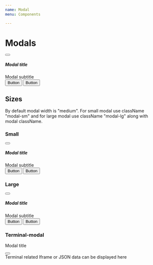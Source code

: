 ```yaml
---
name: Modal
menu: Components

---
```


# Modals

<Playground>
<div className="modal" tabIndex="-1" role="dialog">
  <div className="modal-dialog" role="document">
    <div className="modal-content">
      <div className="modal-header">
        <button type="button" className="btn btn-icon" data-dismiss="modal" aria-label="Close">
          <i className="dci dci-x"></i>
        </button>
        <h5 className="modal-title">Modal title</h5>
      </div>
      <div className="modal-body">
      <div className="col-12 modal-sub-title">
        Modal subtitle
      </div>
      </div>
      <div className="modal-footer">
        <button type="button" className="btn btn-primary">Button</button>
        <button type="submit" className="btn btn-link">Button</button>
      </div>
    </div>
  </div>
</div>

</Playground>

## Sizes

By default modal width is "medium". For small modal use className "modal-sm" and 
for large modal use className "modal-lg" along with modal className.

### Small

<Playground>
<div className="modal modal-sm" tabIndex="-1" role="dialog">
  <div className="modal-dialog" role="document">
    <div className="modal-content">
      <div className="modal-header">
        <button type="button" className="btn btn-icon" data-dismiss="modal" aria-label="Close">
          <i className="dci dci-x"></i>
        </button>
        <h5 className="modal-title">Modal title</h5>
      </div>
      <div className="modal-body">
      <div className="col-12 modal-sub-title">
        Modal subtitle
      </div>
      </div>
      <div className="modal-footer">
        <button type="button" className="btn btn-primary">Button</button>
        <button type="submit" className="btn btn-link">Button</button>
      </div>
    </div>
  </div>
</div>
</Playground>

### Large

<Playground>
<div className="modal modal-lg" tabIndex="-1" role="dialog">
  <div className="modal-dialog" role="document">
    <div className="modal-content">
      <div className="modal-header">
        <button type="button" className="btn btn-icon" data-dismiss="modal" aria-label="Close">
          <i className="dci dci-x"></i>
        </button>
        <h5 className="modal-title">Modal title</h5>
      </div>
      <div className="modal-body">
      <div className="col-12 modal-sub-title">
        Modal subtitle
      </div>
      </div>
      <div className="modal-footer">
        <button type="button" className="btn btn-primary">Button</button>
        <button type="submit" className="btn btn-link">Button</button>
      </div>
    </div>
  </div>
</div>
</Playground>

### Terminal-modal

<Playground>
<div className="modal" tabIndex="-1" role="dialog">
  <div className="modal-dialog" role="document">
    <div className="modal-content terminal">
      <div className="modal-header d-flex justify-content-between pt-3 pl-3 pr-3 pb-3">
        <p className="modal-title">Modal title</p>
        <button type="button" className="btn btn-icon p-0" data-dismiss="modal" aria-label="Close">
          <i className="dci dci-x"></i>
        </button>
      </div>
      <div className="modal-body p-0 d-flex justify-content-start">
        <div class="terminal-body p-2">
          Terminal related Iframe or JSON data can be displayed here 
        </div>
      </div>
    </div>
  </div>
</div>
</Playground>

